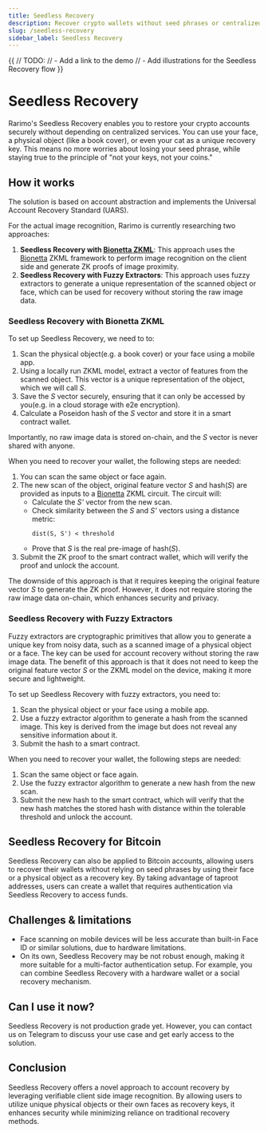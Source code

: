 ```yaml
---
title: Seedless Recovery
description: Recover crypto wallets without seed phrases or centralized services. Your face or any object can be your recovery key.
slug: /seedless-recovery
sidebar_label: Seedless Recovery
---
```


{{
    // TODO:
    // - Add a link to the demo
    // - Add illustrations for the Seedless Recovery flow
}}


# Seedless Recovery

Rarimo's Seedless Recovery enables you to restore your crypto accounts securely without depending on centralized services. You can use your face, a physical object (like a book cover), or even your cat as a unique recovery key. This means no more worries about losing your seed phrase, while staying true to the principle of "not your keys, not your coins."

## How it works

The solution is based on account abstraction and implements the <OutLink href="https://ethereum-magicians.org/t/eip-xxxx-universal-account-recovery-standard-uars/24080">Universal Account Recovery Standard (UARS)</OutLink>.

For the actual image recognition, Rarimo is currently researching two approaches:
1. **Seedless Recovery with [Bionetta ZKML](/zkml-bionetta)**: This approach uses the [Bionetta](/zkml-bionetta) ZKML framework to perform image recognition on the client side and generate ZK proofs of image proximity.
1. **Seedless Recovery with Fuzzy Extractors**: This approach uses fuzzy extractors to generate a unique representation of the scanned object or face, which can be used for recovery without storing the raw image data.

### Seedless Recovery with Bionetta ZKML

To set up Seedless Recovery, we need to to:
1. Scan the physical object(e.g. a book cover) or your face using a mobile app.
2. Using a locally run ZKML model, extract a vector of features from the scanned object. This vector is a unique representation of the object, which we will call *S*.
3. Save the *S* vector securely, ensuring that it can only be accessed by you(e.g. in a cloud storage with e2e encryption).
4. Calculate a Poseidon hash of the *S* vector and store it in a smart contract wallet.

Importantly, no raw image data is stored on-chain, and the *S* vector is never shared with anyone.

When you need to recover your wallet, the following steps are needed:
1. You can scan the same object or face again.
2. The new scan of the object, original feature vector *S* and hash(*S*) are provided as inputs to a [Bionetta](/zkml-bionetta) ZKML circuit. The circuit will:
   - Calculate the *S'* vector from the new scan.
   - Check similarity between the *S* and *S'* vectors using a distance metric:
        ```
        dist(S, S') < threshold
        ```
    - Prove that *S* is the real pre-image of hash(*S*).
3. Submit the ZK proof to the smart contract wallet, which will verify the proof and unlock the account.

The downside of this approach is that it requires keeping the original feature vector *S* to generate the ZK proof. However, it does not require storing the raw image data on-chain, which enhances security and privacy.

### Seedless Recovery with Fuzzy Extractors

Fuzzy extractors are cryptographic primitives that allow you to generate a unique key from noisy data, such as a scanned image of a physical object or a face. The key can be used for account recovery without storing the raw image data. The benefit of this approach is that it does not need to keep the original feature vector *S* or the ZKML model on the device, making it more secure and lightweight.

To set up Seedless Recovery with fuzzy extractors, you need to:
1. Scan the physical object or your face using a mobile app.
2. Use a fuzzy extractor algorithm to generate a hash from the scanned image. This key is derived from the image but does not reveal any sensitive information about it.
3. Submit the hash to a smart contract.

When you need to recover your wallet, the following steps are needed:
1. Scan the same object or face again.
2. Use the fuzzy extractor algorithm to generate a new hash from the new scan.
3. Submit the new hash to the smart contract, which will verify that the new hash matches the stored hash with distance within the tolerable threshold and unlock the account.

## Seedless Recovery for Bitcoin

Seedless Recovery can also be applied to Bitcoin accounts, allowing users to recover their wallets without relying on seed phrases by using their face or a physical object as a recovery key. By taking advantage of taproot addresses, users can create a wallet that requires authentication via Seedless Recovery to access funds.

## Challenges & limitations

- Face scanning on mobile devices will be less accurate than built-in Face ID or similar solutions, due to hardware limitations.
- On its own, Seedless Recovery may be not robust enough, making it more suitable for a multi-factor authentication setup. For example, you can combine Seedless Recovery with a hardware wallet or a social recovery mechanism.

## Can I use it now?

Seedless Recovery is not production grade yet. However, you can contact us on <OutLink href="https://t.me/+pWugh5xgDiE3Y2Jk">Telegram</OutLink> to discuss your use case and get early access to the solution.

## Conclusion

Seedless Recovery offers a novel approach to account recovery by leveraging verifiable client side image recognition. By allowing users to utilize unique physical objects or their own faces as recovery keys, it enhances security while minimizing reliance on traditional recovery methods.
